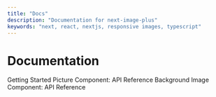 ```yaml
---
title: "Docs"
description: "Documentation for next-image-plus"
keywords: "next, react, nextjs, responsive images, typescript"
---
```


# Documentation

<SimpleGrid>
  <FeaturedLink href="/docs/getting-started" size="lg">
    Getting Started
  </FeaturedLink>
  <FeaturedLink href="/docs/picture" size="lg">
    Picture Component: API Reference
  </FeaturedLink>
  <FeaturedLink href="/docs/background-image" size="lg">
    Background Image Component: API Reference
  </FeaturedLink>
</SimpleGrid>
